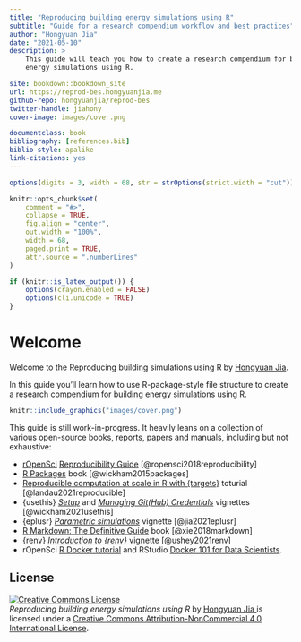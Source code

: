 ```yaml
---
title: "Reproducing building energy simulations using R"
subtitle: "Guide for a research compendium workflow and best practices"
author: "Hongyuan Jia"
date: "2021-05-10"
description: >
    This guide will teach you how to create a research compendium for building
    energy simulations using R.

site: bookdown::bookdown_site
url: https://reprod-bes.hongyuanjia.me
github-repo: hongyuanjia/reprod-bes
twitter-handle: jiahony
cover-image: images/cover.png

documentclass: book
bibliography: [references.bib]
biblio-style: apalike
link-citations: yes
---
```


```r
options(digits = 3, width = 68, str = strOptions(strict.width = "cut"))

knitr::opts_chunk$set(
    comment = "#>",
    collapse = TRUE,
    fig.align = "center",
    out.width = "100%",
    width = 68,
    paged.print = TRUE,
    attr.source = ".numberLines"
)

if (knitr::is_latex_output()) {
    options(crayon.enabled = FALSE)
    options(cli.unicode = TRUE)
}
```

# Welcome {-}

Welcome to the Reproducing building simulations using R by [Hongyuan Jia](https://hongyuanjia.me).

In this guide you'll learn how to use R-package-style file structure to create a
research compendium for building energy simulations using R.

```r
knitr::include_graphics("images/cover.png")
```

This guide is still work-in-progress. It heavily leans on a collection of
various open-source books, reports, papers and manuals, including but not
exhaustive:

* [rOpenSci](https://ropensci.org/)
  [Reproducibility Guide](https://ropensci.github.io/reproducibility-guide/)
  [@ropensci2018reproducibility]
* [R Packages](https://r-pkgs.org/) book [@wickham2015packages]
* [Reproducible computation at scale in R with {targets}](https://github.com/wlandau/targets-tutorial)
  toturial [@landau2021reproducible]
* {usethis}
  [*Setup*](https://usethis.r-lib.org/articles/articles/usethis-setup.html) and
  [*Managing Git(Hub) Credentials*](https://usethis.r-lib.org/articles/articles/git-credentials.html)
  vignettes [@wickham2021usethis]
* {eplusr}
  [*Parametric simulations*](https://hongyuanjia.github.io/eplusr/articles/param.html)
  vignette [@jia2021eplusr]
* [R Markdown: The Definitive Guide](https://bookdown.org/yihui/rmarkdown/) book
  [@xie2018markdown]
* {renv} [*Introduction to {renv}*](https://rstudio.github.io/renv/articles/renv.html)
  vignette [@ushey2021renv]
* rOpenSci [R Docker tutorial](https://ropenscilabs.github.io/r-docker-tutorial/)
  and RStudio [Docker 101 for Data Scientists](https://environments.rstudio.com/docker.html).

## License {-}

<a rel="license" href="http://creativecommons.org/licenses/by-nc/4.0/">
    <img alt="Creative Commons License" style="border-width:0" src="https://i.creativecommons.org/l/by-nc/4.0/88x31.png"/>
</a>
<br/>
<span xmlns:dct="http://purl.org/dc/terms/" property="dct:title">
    *Reproducing building energy simulations using R*
</span>
    by
<a xmlns:cc="http://creativecommons.org/ns#" href="https://github.com/hongyuanjia/reprod-bes" property="cc:attributionName" rel="cc:attributionURL">
    Hongyuan Jia
</a>
    is licensed under a
<a rel="license" href="http://creativecommons.org/licenses/by-nc/4.0/">
    Creative Commons Attribution-NonCommercial 4.0 International License</a>.
